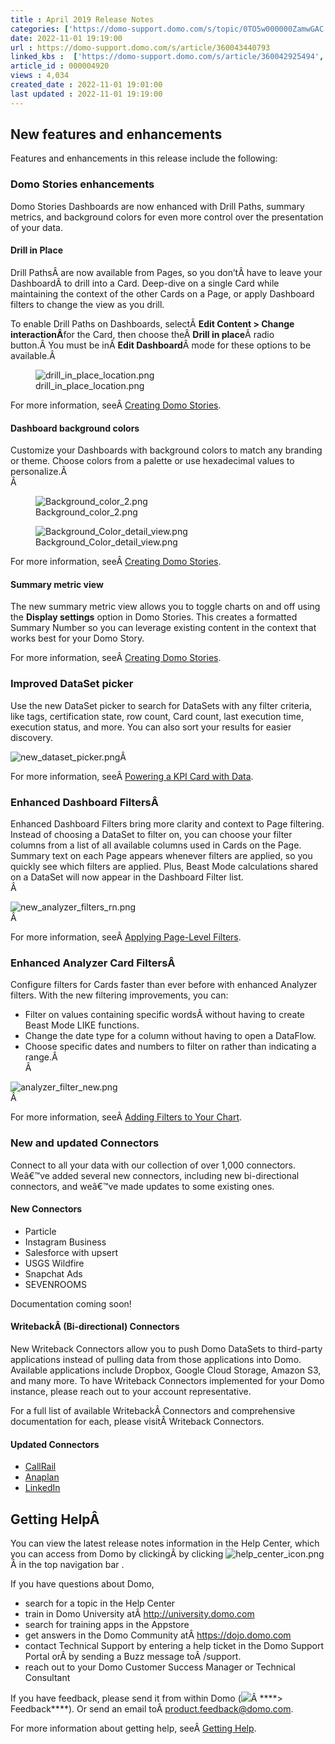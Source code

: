 ```yaml
---
title : April 2019 Release Notes
categories: ['https://domo-support.domo.com/s/topic/0TO5w000000ZamwGAC']
date: 2022-11-01 19:19:00
url : https://domo-support.domo.com/s/article/360043440793
linked_kbs :  ['https://domo-support.domo.com/s/article/360042925494', 'https://domo-support.domo.com/s/article/360043429873', 'https://domo-support.domo.com/s/knowledge-base', 'https://domo-support.domo.com/s/article/360043428433', 'https://domo-support.domo.com/s/article/360042923894', 'https://domo-support.domo.com/s/article/360043433753', 'https://domo-support.domo.com/s/article/360043434513', 'https://domo-support.domo.com/s/article/360043429953', 'https://domo-support.domo.com/s/article/360042922874', 'https://domo-support.domo.com/s/article/360043432713', 'https://domo-support.domo.com/s/article/360043429933', 'https://domo-support.domo.com/s/article/360043429693', 'https://domo-support.domo.com/s/topic/0TO5w000000ZamwGAC', 'https://domo-support.domo.com/s/article/360043440793', 'https://domo-support.domo.com/s/article/360042924074', 'https://domo-support.domo.com/s/article/360043429913']
article_id : 000004920
views : 4,034
created_date : 2022-11-01 19:01:00
last updated : 2022-11-01 19:19:00
---
```




New features and enhancements
-----------------------------


Features and enhancements in this release include the following:


### Domo Stories enhancements


Domo Stories Dashboards are now enhanced with Drill Paths, summary metrics, and background colors for even more control over the presentation of your data.


#### Drill in Place


Drill PathsÂ are now available from Pages, so you don'tÂ have to leave your DashboardÂ to drill into a Card. Deep-dive on a single Card while maintaining the context of the other Cards on a Page, or apply Dashboard filters to change the view as you drill.


To enable Drill Paths on Dashboards, selectÂ **Edit Content > Change interactionÂ**for the Card, then choose theÂ **Drill in place**Â radio button.Â You must be inÂ **Edit Dashboard**Â mode for these options to be available.Â 


![drill_in_place_location.png](drill_in_place_location.png)


For more information, seeÂ [Creating Domo Stories](..\creating_domo_stories\index.html "Creating Domo Stories").


#### Dashboard background colors


Customize your Dashboards with background colors to match any branding or theme. Choose colors from a palette or use hexadecimal values to personalize.Â   
Â 


![Background_color_2.png](Background_color_2.png)


![Background_Color_detail_view.png](Background_Color_detail_view.png)


For more information, seeÂ [Creating Domo Stories](..\creating_domo_stories\index.html "Creating Domo Stories").


#### Summary metric view


The new summary metric view allows you to toggle charts on and off using the **Display settings** option in Domo Stories. This creates a formatted Summary Number so you can leverage existing content in the context that works best for your Domo Story.


For more information, seeÂ [Creating Domo Stories](..\creating_domo_stories\index.html "Creating Domo Stories").


### Improved DataSet picker


Use the new DataSet picker to search for DataSets with any filter criteria, like tags, certification state, row count, Card count, last execution time, execution status, and more. You can also sort your results for easier discovery.


![new_dataset_picker.png](new_dataset_picker.png)Â 


For more information, seeÂ [Powering a KPI Card with Data](..\powering_a_visualization_card_with_data\index.html "Powering a KPI Card with Data").


### Enhanced Dashboard FiltersÂ


Enhanced Dashboard Filters bring more clarity and context to Page filtering. Instead of choosing a DataSet to filter on, you can choose your filter columns from a list of all available columns used in Cards on the Page. Summary text on each Page appears whenever filters are applied, so you quickly see which filters are applied. Plus, Beast Mode calculations shared on a DataSet will now appear in the Dashboard Filter list.  
Â 


![new_analyzer_filters_rn.png](new_analyzer_filters_rn.png)  
Â 


For more information, seeÂ [Applying Page-Level Filters](/s/article/360042923894 "Applying Page-Level Filters").


### Enhanced Analyzer Card FiltersÂ


Configure filters for Cards faster than ever before with enhanced Analyzer filters. With the new filtering improvements, you can:



* Filter on values containing specific wordsÂ without having to create Beast Mode LIKE functions.
* Change the date type for a column without having to open a DataFlow.
* Choose specific dates and numbers to filter on rather than indicating a range.Â   
 Â


![analyzer_filter_new.png](analyzer_filter_new.png)  
Â 


For more information, seeÂ [Adding Filters to Your Chart](..\adding_filters_to_your_chart\index.html "Adding Filters to Your Chart").


### New and updated Connectors


Connect to all your data with our collection of over 1,000 connectors. Weâ€™ve added several new connectors, including new bi-directional connectors, and weâ€™ve made updates to some existing ones.


#### New Connectors



* Particle
* Instagram Business
* Salesforce with upsert
* USGS Wildfire
* Snapchat Ads
* SEVENROOMS


Documentation coming soon!


#### WritebackÂ (Bi-directional) Connectors


New Writeback Connectors allow you to push Domo DataSets to third-party applications instead of pulling data from those applications into Domo. Available applications include Dropbox, Google Cloud Storage, Amazon S3, and many more. To have Writeback Connectors implemented for your Domo instance, please reach out to your account representative.


For a full list of available WritebackÂ Connectors and comprehensive documentation for each, please visitÂ Writeback Connectors.


#### Updated Connectors



* [CallRail](..\callrail_connector\index.html "CallRail Connector")
* [Anaplan](..\anaplan_connector\index.html "Anaplan Connector")
* [LinkedIn](..\linkedin_v2_connector\index.html "LinkedIn V2 Connector")


Getting HelpÂ
-------------


You can view the latest release notes information in the Help Center, which you can access from Domo by clickingÂ by clicking ![help_center_icon.png](help_center_icon.png)Â in the top navigation bar .


If you have questions about Domo,



* search for a topic in the Help Center
* train in Domo University atÂ [http://university.domo.com](http://university.domo.com/ "http://university.domo.com")
* search for training apps in the Appstore
* get answers in the Domo Community atÂ [https://dojo.domo.com](https://dojo.domo.com/ "https://dojo.domo.com")
* contact Technical Support by entering a help ticket in the Domo Support Portal orÂ by sending a Buzz message toÂ /support.
* reach out to your Domo Customer Success Manager or Technical Consultant


If you have feedback, please send it from within Domo (![](7.png)Â ****> Feedback****). Or send an email toÂ [product.feedback@domo.com](mailto:product.feedback@domo.com "product.feedback@domo.com").


For more information about getting help, seeÂ [Getting Help](..\getting_help\index.html "Getting Help").